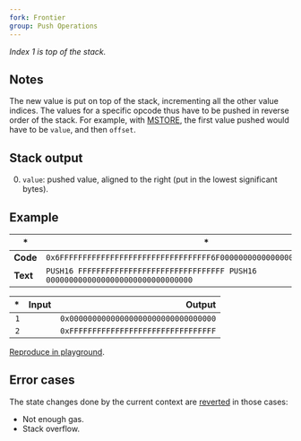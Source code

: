 ```yaml
---
fork: Frontier
group: Push Operations
---
```


*Index 1 is top of the stack.*

## Notes

The new value is put on top of the stack, incrementing all the other value indices. The values for a specific opcode thus have to be pushed in reverse order of the stack. For example, with [MSTORE](/#52), the first value pushed would have to be `value`, and then `offset`.

## Stack output

0. `value`: pushed value, aligned to the right (put in the lowest significant bytes).

## Example

| * | * |
|---|---|
| **Code** | `0x6FFFFFFFFFFFFFFFFFFFFFFFFFFFFFFFFF6F00000000000000000000000000000000` |
| **Text** | `PUSH16 FFFFFFFFFFFFFFFFFFFFFFFFFFFFFFFF PUSH16 00000000000000000000000000000000` |

| * | Input | Output |
|--:|------:|-------:|
| `1` | | `0x00000000000000000000000000000000` |
| `2` | | `0xFFFFFFFFFFFFFFFFFFFFFFFFFFFFFFFF` |

[Reproduce in playground](/?unit=Wei&codeType=Mnemonic&code='zxyyyy%5Cnz'~FFFFzPUSH16%200y~~%01yz~_).

## Error cases

The state changes done by the current context are [reverted](#FD) in those cases:
- Not enough gas.
- Stack overflow.
